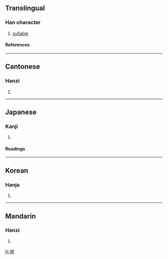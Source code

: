 ==Translingual==
===Han character===
{{Han char|rn=30|rad=口|as=07|sn=10|four=6104<sub>1</sub>|canj=口一土廿 (RMGT)}}
# [[syllable]]
====References====
{{Han ref|kx=0190.020|dkj=03635|dj=0409.210|hdz=10624.110|uh=54E2|ud=21730|bh=D0F1|bd=53489}}
----
==Cantonese==
===Hanzi===
{{yue-hanzi|jyut=|y=lung6}}
# {{defn|Cantonese}}
----
==Japanese==
===Kanji===
{{ja-kanji|grade=|rs=口07}}
# {{defn|Japanese}} 
====Readings====
{{ja-readings|on=[[ろう]] (rō)|kun=[[さえずる]] (saezuru)}}
----
==Korean==
===Hanja===
{{ko-hanja|hangeul=롱|rv=rong|mr=rong}}
# {{defn|Korean}}
----
==Mandarin==
===Hanzi===
{{cmn-hanzi|pin=[[lòng]] ([[long4]]), [[ó]] ([[o2]]), [[ò]] ([[o4]])|wg=lung<sup>4</sup>, wo<sup>2</sup>, wo<sup>4</sup>}}
# {{defn|Mandarin}}

[[fr:哢]]